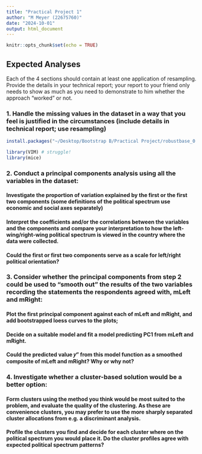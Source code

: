 ```yaml
---
title: "Practical Project 1"
author: "M Meyer (22675760)"
date: "2024-10-01"
output: html_document
---
```


```r
knitr::opts_chunk$set(echo = TRUE)
```

## Expected Analyses

Each of the 4 sections should contain at least one application of resampling. Provide the details in your technical report; your report to your friend only needs to show as much as you need to demonstrate to him whether the approach “worked” or not.

### 1. Handle the missing values in the dataset in a way that you feel is justified in the circumstances (include details in technical report; use resampling)

```r
install.packages("~/Desktop/Bootstrap B/Practical Project/robustbase_0.99-4-1.tgz", repos = NULL, type = .Platform$pkgType)

library(VIM) # struggle!
library(mice)
```


### 2. Conduct a principal components analysis using all the variables in the dataset:

#### Investigate the proportion of variation explained by the first or the first two components (some definitions of the political spectrum use economic and social axes separately)

#### Interpret the coefficients and/or the correlations between the variables and the components and compare your interpretation to how the left-wing/right-wing political spectrum is viewed in the country where the data were collected.

#### Could the first or first two components serve as a scale for left/right political orientation?

### 3. Consider whether the principal components from step 2 could be used to “smooth out” the results of the two variables recording the statements the respondents agreed with, mLeft and mRight:

#### Plot the first principal component against each of mLeft and mRight, and add bootstrapped loess curves to the plots;

#### Decide on a suitable model and fit a model predicting PC1 from mLeft and mRight.

#### Could the predicted value 𝑦" from this model function as a smoothed composite of mLeft and mRight? Why or why not?


### 4. Investigate whether a cluster-based solution would be a better option:

#### Form clusters using the method you think would be most suited to the problem, and evaluate the quality of the clustering. As these are convenience clusters, you may prefer to use the more sharply separated cluster allocations from e.g. a discriminant analysis.

#### Profile the clusters you find and decide for each cluster where on the political spectrum you would place it. Do the cluster profiles agree with expected political spectrum patterns?

